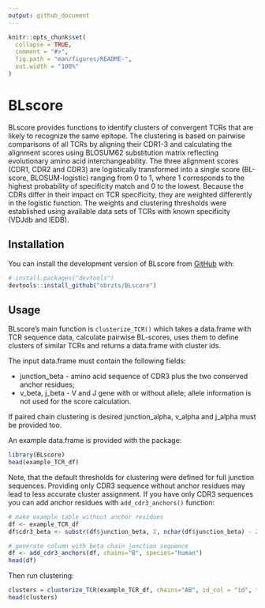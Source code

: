 ```yaml
---
output: github_document
---
```


<!-- README.md is generated from README.Rmd. Please edit that file -->

```r
knitr::opts_chunk$set(
  collapse = TRUE,
  comment = "#>",
  fig.path = "man/figures/README-",
  out.width = "100%"
)
```

# BLscore

<!-- badges: start -->
<!-- badges: end -->

BLscore provides functions to identify clusters of convergent TCRs 
that are likely to recognize the same epitope. The clustering is based on
pairwise comparisons of all TCRs by aligning their CDR1-3 and calculating 
the alignment scores using BLOSUM62 substitution matrix reflecting evolutionary 
amino acid interchangeability. The three alignment scores (CDR1, CDR2 and CDR3) 
are logistically transformed into a single score (BL-score, BLOSUM-logistic) 
ranging from 0 to 1, where 1 corresponds to the highest probability of specificity 
match and 0 to the lowest. Because the CDRs differ in their impact on TCR
specificity, they are weighted differently in the logistic function. 
The weights and clustering thresholds were established using available data 
sets of TCRs with known specificity (VDJdb and IEDB).

## Installation

You can install the development version of BLscore from [GitHub](https://github.com/) with:

``` r
# install.packages("devtools")
devtools::install_github("obrzts/BLscore")
```

## Usage

BLscore's main function is `clusterize_TCR()` which takes a data.frame with TCR 
sequence data, calculate pairwise BL-scores, uses them to define clusters of
similar TCRs and returns a data.frame with cluster ids.

The input data.frame must contain the following fields:

* junction_beta - amino acid sequence of CDR3 plus the two conserved anchor
residues;
* v_beta, j_beta - V and J gene with or without allele; allele information is 
not used for the score calculation.

If paired chain clustering is desired junction_alpha, v_alpha and j_alpha must 
be provided too.

An example data.frame is provided with the package:

```r
library(BLscore)
head(example_TCR_df)
```

Note, that the default thresholds for clustering were defined for full junction
sequences. Providing only CDR3 sequence without anchor residues may lead to less
accurate cluster assignment. If you have only CDR3 sequences you can add anchor 
residues with `add_cdr3_anchors()` function:

```r
# make example table without anchor residues
df <- example_TCR_df
df$cdr3_beta <- substr(df$junction_beta, 2, nchar(df$junction_beta) - 2)

# generate column with beta chain junction sequence
df <- add_cdr3_anchors(df, chains="B", species="human")
head(df)
```

Then run clustering: 

```r
clusters = clusterize_TCR(example_TCR_df, chains="AB", id_col = "id", tmp_folder=".", ncores=4)
head(clusters)
```

